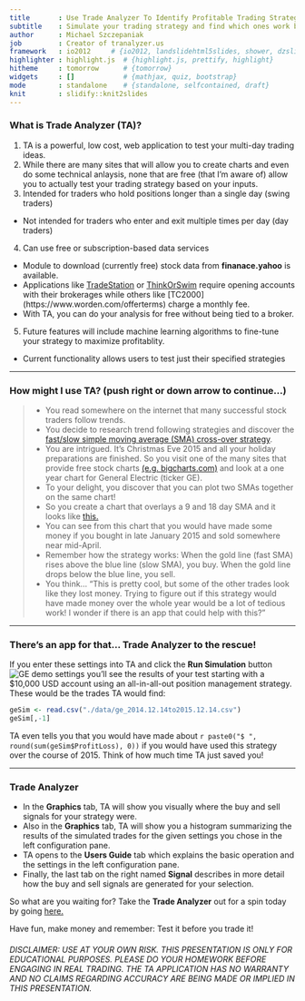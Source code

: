 ```yaml
---
title       : Use Trade Analyzer To Identify Profitable Trading Strategies
subtitle    : Simulate your trading strategy and find which ones work best
author      : Michael Szczepaniak
job         : Creator of tranalyzer.us
framework   : io2012     # {io2012, landslidehtml5slides, shower, dzslides, ...}
highlighter : highlight.js  # {highlight.js, prettify, highlight}
hitheme     : tomorrow      # {tomorrow}
widgets     : []            # {mathjax, quiz, bootstrap}
mode        : standalone    # {standalone, selfcontained, draft}
knit        : slidify::knit2slides
---
```


<style type="text/css">
body {background:grey transparent;
}
</style>

### What is Trade Analyzer (TA)?

1. TA is a powerful, low cost, web application to test your multi-day trading ideas.
2. While there are many sites that will allow you to create charts and even do some technical anlaysis, none that are free (that I'm aware of) allow you to actually test your trading strategy based on your inputs.
3. Intended for traders who hold positions longer than a single day (swing traders)
  - Not intended for traders who enter and exit multiple times per day (day traders)
4. Can use free or subscription-based data services
  - Module to download (currently free) stock data from <b>finanace.yahoo</b> is available.
  - Applications like [TradeStation](http://www.tradestation.com/products/stocks-and-etfs/pricing) or [ThinkOrSwim](https://www.thinkorswim.com/t/innovation.html) require opening accounts with their brokerages while others like [TC2000] (https://www.worden.com/offerterms) charge a monthly fee.
  - With TA, you can do your analysis for free without being tied to a broker.
5. Future features will include machine learning algorithms to fine-tune your strategy to maximize profitablity.
  - Current functionality allows users to test just their specified strategies

--- 

### How might I use TA? (push right or down arrow to continue...)

> * You read somewhere on the internet that many successful stock traders follow trends.
> * You decide to research trend following strategies and discover the [fast/slow simple moving average (SMA) cross-over strategy](http://www.onlinetradingconcepts.com/TechnicalAnalysis/MASimple2.html).
> * You are intrigued.  It's Christmas Eve 2015 and all your holiday preparations are finished.  So you visit one of the many sites that provide free stock charts [(e.g. bigcharts.com)](http://bigcharts.marketwatch.com) and look at a one year chart for General Electric (ticker GE).
> * To your delight, you discover that you can plot two SMAs together on the same chart!
> * So you create a chart that overlays a 9 and 18 day SMA and it looks like [this.](https://www.dropbox.com/s/0lyl8apq7p78s0r/geYtd2015.12.24.jpg?raw=1)
> * You can see from this chart that you would have made some money if you bought in late January 2015 and sold somewhere near mid-April.
  - Remember how the strategy works: When the gold line (fast SMA) rises above the blue line (slow SMA), you buy.  When the gold line drops below the blue line, you sell.
> * You think... "This is pretty cool, but some of the other trades look like they lost money.  Trying to figure out if this strategy would have made money over the whole year would be a lot of tedious work!  I wonder if there is an app that could help with this?"

--- 

### There's an app for that... Trade Analyzer to the rescue!

If you enter these settings into TA and click the <b>Run Simulation</b> button
<img src="./assets/img/ge_demo-settings.jpg" alt="GE demo settings">
you'll see the results of your test starting with a $10,000 USD account using an all-in-all-out position management strategy.  These would be the trades TA would find:

```r
geSim <- read.csv("./data/ge_2014.12.14to2015.12.14.csv")
geSim[,-1]
```
TA even tells you that you would have made about `r paste0("$ ", round(sum(geSim$ProfitLoss), 0))` if you would have used this strategy over the course of 2015.  Think of how much time TA just saved you!


--- 

### Trade Analyzer 

* In the **Graphics** tab, TA will show you visually where the buy and sell signals for your strategy were.
* Also in the **Graphics** tab, TA will show you a histogram summarizing the results of the simulated trades for the given settings you chose in the left configuration pane.
* TA opens to the **Users Guide** tab which explains the basic operation and the settings in the left configuration pane.
* Finally, the last tab on the right named **Signal** describes in more detail how the buy and sell signals are generated for your selection.  

So what are you waiting for?  Take the **Trade Analyzer** out for a spin today by going [here.](https://michael-szczepaniak.shinyapps.io/tranalyzer)

Have fun, make money and remember: Test it before you trade it!  

###### DISCLAIMER:  USE AT YOUR OWN RISK.  THIS PRESENTATION IS ONLY FOR EDUCATIONAL PURPOSES.  PLEASE DO YOUR HOMEWORK BEFORE ENGAGING IN REAL TRADING.  THE TA APPLICATION HAS NO WARRANTY AND NO CLAIMS REGARDING ACCURACY ARE BEING MADE OR IMPLIED IN THIS PRESENTATION.